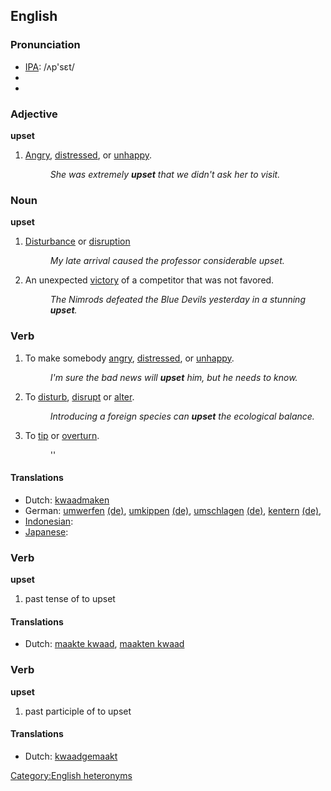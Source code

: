 ==English==

===Pronunciation===
*[[w:IPA|IPA]]: /ʌp'sεt/
*{{audio|en-us-upset-verb-adj.ogg|Audio (US), verb/adjective}}
*{{audio|en-us-upset-noun.ogg|Audio (US), noun}}

===Adjective===
'''upset'''
# [[angry|Angry]], [[distressed]], or [[unhappy]].
#:''She was extremely '''upset''' that we didn't ask her to visit.''

===Noun===
'''upset'''
# {{uncountable}} [[disturbance|Disturbance]] or [[disruption]]
#: ''My late arrival caused the professor considerable upset.''
#An unexpected [[victory]] of a competitor that was not favored.
#:''The Nimrods defeated the Blue Devils yesterday in a stunning '''upset'''.''

===Verb===
{{en-infl-irreg|upset|upsets|upsetting|upset|upset}}
# To make somebody [[angry]], [[distressed]], or [[unhappy]].
#:''I'm sure the bad news will '''upset''' him, but he needs to know.''
# To [[disturb]], [[disrupt]] or [[alter]].
#:''Introducing a foreign species can '''upset''' the ecological balance.''
# To [[tip]] or [[overturn]].
#:''

====Translations====
{{checktrans}}
*Dutch: [[kwaadmaken]]
*German: [[umwerfen]] [[:de:umwerfen|(de)]], [[umkippen]] [[:de:umkippen|(de)]], [[umschlagen]] [[:de:umschlagen|(de)]], [[kentern]] [[:de:kentern|(de)]],
*[[Indonesian]]: [[]]
*[[Japanese]]: [[]]

===Verb===
'''upset'''
# past tense of to upset

====Translations====
*Dutch: [[maakte kwaad]], [[maakten kwaad]]

===Verb===
'''upset'''
# past participle of to upset

====Translations====
*Dutch: [[kwaadgemaakt]]

[[Category:English heteronyms]]